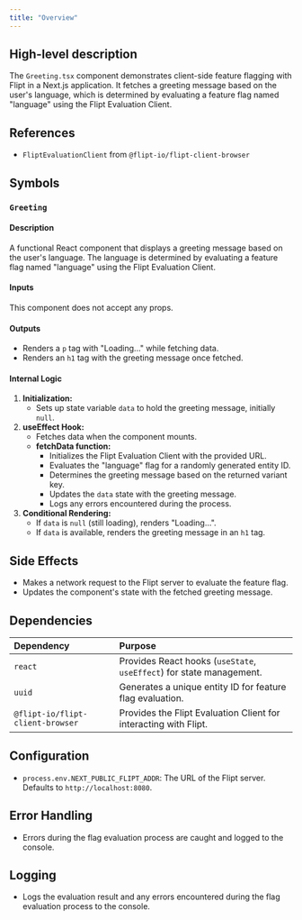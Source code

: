 ```yaml
---
title: "Overview"
---
```


## High-level description
The `Greeting.tsx` component demonstrates client-side feature flagging with Flipt in a Next.js application. It fetches a greeting message based on the user's language, which is determined by evaluating a feature flag named "language" using the Flipt Evaluation Client.

## References
- `FliptEvaluationClient` from `@flipt-io/flipt-client-browser`

## Symbols
### `Greeting`
#### Description
A functional React component that displays a greeting message based on the user's language. The language is determined by evaluating a feature flag named "language" using the Flipt Evaluation Client.

#### Inputs
This component does not accept any props.

#### Outputs
- Renders a `p` tag with "Loading..." while fetching data.
- Renders an `h1` tag with the greeting message once fetched.

#### Internal Logic
1. **Initialization:**
   - Sets up state variable `data` to hold the greeting message, initially `null`.
2. **useEffect Hook:**
   - Fetches data when the component mounts.
   - **fetchData function:**
     - Initializes the Flipt Evaluation Client with the provided URL.
     - Evaluates the "language" flag for a randomly generated entity ID.
     - Determines the greeting message based on the returned variant key.
     - Updates the `data` state with the greeting message.
     - Logs any errors encountered during the process.
3. **Conditional Rendering:**
   - If `data` is `null` (still loading), renders "Loading...".
   - If `data` is available, renders the greeting message in an `h1` tag.

## Side Effects
- Makes a network request to the Flipt server to evaluate the feature flag.
- Updates the component's state with the fetched greeting message.

## Dependencies
| Dependency                     | Purpose                                                              |
|:--------------------------------|:---------------------------------------------------------------------|
| `react`                         | Provides React hooks (`useState`, `useEffect`) for state management. |
| `uuid`                          | Generates a unique entity ID for feature flag evaluation.            |
| `@flipt-io/flipt-client-browser` | Provides the Flipt Evaluation Client for interacting with Flipt.   |

## Configuration
- `process.env.NEXT_PUBLIC_FLIPT_ADDR`: The URL of the Flipt server. Defaults to `http://localhost:8080`.

## Error Handling
- Errors during the flag evaluation process are caught and logged to the console.

## Logging
- Logs the evaluation result and any errors encountered during the flag evaluation process to the console.
